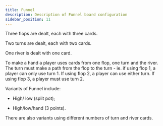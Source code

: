 ```yaml
---
title: Funnel
description: Description of Funnel board configuration
sidebar_position: 11
---
```



Three flops are dealt, each with three cards.

Two turns are dealt, each with two cards.

One river is dealt with one card.

To make a hand a player uses cards from one flop, one turn and the
river. The turn must make a path from the flop to the turn - ie. if
using flop 1, a player can only use turn 1. If using flop 2, a player
can use either turn. If using flop 3, a player must use turn 2.

<PokerBoardViewer configPath="/data/boards/funnel.json" />

Variants of Funnel include:

- High/ low (split pot);

- High/low/hand (3 points).

There are also variants using different numbers of turn and river cards.
